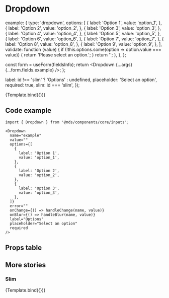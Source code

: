 
<Meta title="Components/core/inputs/Dropdown" component={Dropdown} />

# Dropdown

<Description of={Dropdown} />

  example: {
    type: 'dropdown',
    options: [
      {
        label: 'Option 1',
        value: 'option_1',
      },
      {
        label: 'Option 2',
        value: 'option_2',
      },
      {
        label: 'Option 3',
        value: 'option_3',
      },
      {
        label: 'Option 4',
        value: 'option_4',
      },
      {
        label: 'Option 5',
        value: 'option_5',
      },
      {
        label: 'Option 6',
        value: 'option_6',
      },
      {
        label: 'Option 7',
        value: 'option_7',
      },
      {
        label: 'Option 8',
        value: 'option_8',
      },
      {
        label: 'Option 9',
        value: 'option_9',
      },
    ],
    validate: function (value) {
      if (!this.options.some(option => option.value === value)) {
        return 'Please select an option.';
      }
      return '';
    },
  },
};

  const form = useForm(fieldsInfo);
  return <Dropdown {...args} {...form.fields.example} />;
};

  label: id !== 'slim' ? 'Options' : undefined,
  placeholder: 'Select an option',
  required: true,
  slim: id === 'slim',
});

<Canvas withToolbar>
  <Story name="Default" args={getProps('default')}>
    {Template.bind({})}
  </Story>
</Canvas>

## Code example

```tsx
import { Dropdown } from '@mds/components/core/inputs';
```

```tsx
<Dropdown
  name="example"
  value=""
  options={[
    {
      label: 'Option 1',
      value: 'option_1',
    },
    {
      label: 'Option 2',
      value: 'option_2',
    },
    {
      label: 'Option 3',
      value: 'option_3',
    },
  ]}
  error=""
  onChange={() => handleChange(name, value)}
  onBlur={() => handleBlur(name, value)}
  label="Options"
  placeholder="Select an option"
  required
/>
```

## Props table

<ArgsTable of={Dropdown} />

## More stories

### Slim

<Canvas withToolbar>
  <Story name="Slim" args={getProps('slim')}>
    {Template.bind({})}
  </Story>
</Canvas>
